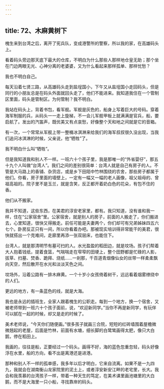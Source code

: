 ```yaml
---
---
---
```

title: 72、木麻黄树下
---




槐生来到台湾之后，离开了宪兵队，变成港警所的警察，所以我的家，在高雄码头上。

看着码头旁边那天底下最大的仓库，不明白为什么那些人那样地仓皇无助；那个坐在门边两眼无光、心神分离的老婆婆，又为什么看起来那样孤单、那样忧愁？

我也不明白自己。

每天沿着七贤三路，从高雄码头走到盐埕国小，下午又从盐埕国小走回码头，但是同行的小朋友总是在码头外面就回头走了，他们不能进来。我知道我住在一个管制区里面，码头是管制区。为何管制？我不明白。

我站在码头上，背着书包，看军舰。军舰是灰色的，船身上写着巨大的号码。穿着海军制服的兵，从码头一一走上旋梯，不一会儿军舰甲板上就满满是官兵，船，要启航了。发出的汽笛声，既优美又有点哀愁，好像整个天和地之间就是它的音箱。

有一次，一个常常从军舰上带一整桶冰淇淋来给我们的海军叔叔很久没出现，当我们追问冰淇淋的时候，父亲说，他“牺牲”了。

我不明白什么叫“牺牲”。

但是我知道我和别人不一样。一班六十个孩子里，我是那唯一的“外省婴仔”，那五十九个人叫做“台湾人”。我们之间的差别很简单：台湾人就是自己有房子的人。不管是大马路上的香铺、杂货店，或是乡下田陌中竹林围绕的农舍，那些房子都属于他们。你看，房子里面的墙壁上，一定有一幅又一幅的老人画像，祖父祖母的、曾祖高祖的。院子里不是玉兰，就是含笑，反正都开着奶白色的花朵，有包不住的香。

他们从不搬家。

我并不知道，这些东西，在美君的淳安老家里，都有。我只知道，没有谁和我一样，住在“公家宿舍”里。公家宿舍，就是别人的房子，前面的人搬走了，你们搬进去，心里知道，很快又得搬走。前任可能是夫妻两个，你们却可有兄弟姊妹四五六七个。卧房反正只有一间，所以你看着办吧。那被现实培训得非常能干的美君，很快就搭出一个克难间，走廊里再添一张双层床，也能住下。

台湾人，就是那清明节有墓可扫的人。水光盈盈的稻田边，就是坟场。孩子们帮着大人抱着钱纸，提着食篮，气喘喘走在窄窄的田埂上，整个田野都是忙碌的人影，拔草、扫墓、焚香、跪拜、烧纸……一剎那，千百道青烟像仙女的丝带一样柔柔飘向天空，然后散开在水光和淡淡天色之间。

坟场外，沿着公路有一排木麻黄。一个十岁小女孩倚着树干，远远看着烟雾缭绕中的人们。

更远的地方，有一条蓝色的线，就是大海。

我也是永远的插班生，全家人跟着槐生的公职走。每到一个地方，换一个宿舍，又被老师带到一班六十个孩子面前，说，“欢迎新同学。”当你不再是新同学，有玩伴可以腻在一起的时候，却又是走的时候了。

美术老师说，“今天你们随便画。”很多孩子就画三合院，短短的红砖墙围着屋檐微微翘起的老屋，后面是竹林，前面有水塘，细长脚的白鹭鸶画得太肥，像只大白鹅，停在稻田上。

我画的，往往是船，正要经过一个码头。画得不好，海的蓝色忽重忽轻，码头好像浮在水里，船的方向，看不出是离港还是进港。

那种和别人不一样的孤单感，我多年以后才明白，它来自流离。如果不是一九四九，我就会在湖南衡山龙家院里的泥土上，或者淳安新安江畔的老宅里，长大。我会和我羡慕的台湾孩子一样，带着一种天生的笃定，在美术课里画池塘里的大白鹅，而不是大海里一只小船，寻找靠岸的码头。